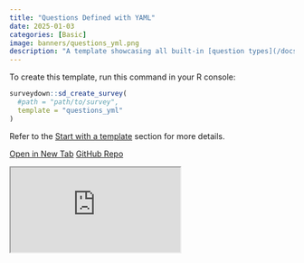 ```yaml
---
title: "Questions Defined with YAML"
date: 2025-01-03
categories: [Basic]
image: banners/questions_yml.png
description: "A template showcasing all built-in [question types](/docs/question-types.html) using a YAML file."
---
```


To create this template, run this command in your R console:

```r
surveydown::sd_create_survey(
  #path = "path/to/survey",
  template = "questions_yml"
)
```

Refer to the [Start with a template](/docs/getting-started.html#start-with-a-template) section for more details.

::: {.d-flex .justify-content-center .flex-wrap .text-center}
[<i class="fas fa-external-link-alt"></i> Open in New Tab](https://surveydown3.shinyapps.io/questions_yml/){.template-button .m-1 style="width: 200px;"}
[<i class="fab fa-github"></i> GitHub Repo](https://github.com/surveydown-dev/templates){.template-button .m-1 style="width: 200px;"}
:::

<div class="template-iframe-container">
<iframe src="https://surveydown3.shinyapps.io/questions_yml/" class="template-iframe"></iframe>
</div>
